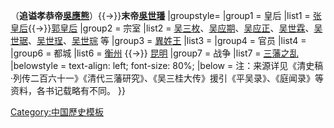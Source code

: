 <onlyinclude>{{Navbox
|name   = 吴周
|state = {{{state<includeonly>|collapsed</includeonly>}}}
|titlestyle = 
|title  = [[吴周|吴周政权]]
|image  = [[File:Wu Sangui.jpg|100px|吴三桂]]
|abovestyle=
|above  = '''太祖[[吴三桂]]'''{{→}}（'''追谥孝恭帝[[吳應熊]]'''）{{→}}'''末帝[[吳世璠]]''' 
|groupstyle=
|group1 = 皇后
|list1  = [[張皇后 (吳三桂)|张皇后]]{{→}}[[郭皇后 (吳世璠)|郭皇后]]
|group2 = 宗室
|list2  = [[吴三桂#家庭|吴三枚]]、[[吴应期]]、[[吴应正]]、[[吳應熊#生平|吴世霖]]、[[吴应期#生平|吴世琚]]、[[吴应期#生平|吴世珵]]、[[吴世琮]]  等
|group3 = [[異姓王]]
|list3  =  {{Navbox|child
|abovestyle= 
|above  = 
|groupstyle=
|group1 = 辅德亲王
|list1=[[尚之信]]
|group2 = 临江王
|list2 = [[孙延龄]]
|belowstyle =
|below  = 
}}
|group4 = 官员
|list4  = {{Navbox|child
|abovestyle= 
|above  = 
|groupstyle=
|group1 = 文臣
|list1  = {{Navbox|child
|abovestyle= 
|above  = 
|groupstyle=
|group1 = [[大学士|大学士/学士]]
|list1  = [[郭壮图]]、[[方光琛]]（长沙巡抚）、[[方孝标]]
|group2 = [[中书省]][[参知政事]]
|list2  = [[胡国柱]]
|group3 = [[六部|六曹（六部）主官]]
|list3  = {{Navbox|child
|abovestyle= 
|above  = 
|groupstyle=
|group1 = [[吏部|吏]]
|list1 = [[車文龍]]、葛震
|group2 = [[户部|户]]
|list2 = 詹圣化、刘作长、李世培
|group3 = [[礼部|礼]]
|list3 = 王天钟、孙骥
|group4 = [[兵部|兵]]
|list4 = 杨彦容、[[韩大任]]、李希膺
|group5 = [[刑部|刑]]
|list5 = 葛朝瑞
|group6 = [[工部|工]]
|list6 = 刘应第
|belowstyle =
|below  = 
}}
|group4 = 其他
|list4 = [[金光祖]]、[[佟养钜]]、[[冯甦]]、[[曹申吉]]、[[羅森 (順治進士)|罗森]]、郭昌、来度、钱点、刘茂遐 等
|belowstyle =
|below  = 
}}
|group2 = 武将
|list2  = {{Navbox|child
|abovestyle= 
|above  = 
|groupstyle=
|group1 = [[大將軍 (東亞)|大将军]]
|list1  = [[胡国柱]]、[[吴国贵]]、[[吴应期]]、[[吴世琮]]、[[马宝 (吴周)|马宝]]、[[王辅臣]]、[[马雄]]、[[高启隆]]
|group2 = [[中尉 (古代官制)|金吾将军]]
|list2  = [[吴国贵]]、赵某、[[吴应正]]、[[吴应期]]、[[胡国柱]]、[[夏国相]]
|group3 = [[禁军|亲军将军]]
|list3  = {{Navbox|child
|abovestyle= 
|above  = 
|groupstyle=
|group1 = 前后左右
|list1  =[[吴国贵]]、[[吴应期]]、祖述舜
|group2 = 骁骑
|list2 = [[马宝 (吴周)|马宝]]、[[高启隆]]、王会、吴真、杜辉
|group3 = 骠骑
|list3 = [[王屏藩]]、张足法、陶维智、[[卫朴 (清朝)|卫朴]]
|group4 = 铁骑
|list4 = 田进学、廖进忠、范齐韩、何继祖、[[高大节|高得捷]]、柯铎
|group5=  其他
|list5 =  于化龙、董重民、李某、杨奉先、[[巴养元]]、李国栋、王永清、刘之福、王永勋、[[祖泽清]]、许洪仁、郭义、张起龙、王君极、朱万年
|belowstyle =
|below  = 
}}
|group4 = 内府将军
|list4 = 吴国柱
|group5 = 各地
|list5  = {{Navbox|child
|abovestyle= 
|above  = 
|groupstyle=
|group1 = 陕西东路总管
|list1 = [[王辅臣]]
|group2 = 广西东路总管
|list2 = [[马雄]]
|group3 = 云南留守将军
|list3 = [[郭壮图]]（兼管总督、巡抚）
|group4 = 贵州总管将军
|list4 = [[李本深]]
|group5 = 四川总统将军
|list5 = [[谭弘]]
|group6 = 汉中总管将军
|list6 = 张某、李某
|group7 = 江西总统将军
|list7 = 刘弘毅
|group8 = 吉安将军
|list8 = [[韩大任]]、陈尧
|group9 = 松盘将军
|list9 = [[吴之茂]]
|group10 = 建昌将军
|list10 = 何德成
|belowstyle = 
|below  = 
}}
|group6 = 其他
|list6 = [[张国柱 (吴周)|张国柱]]、[[郑蛟麟]]、[[杨来嘉]]
|belowstyle =
|below  = 
}}
|belowstyle =
|below  = 
}}
|group6 = 都城
|list6 = [[衡州府|衡州]] {{→}} [[雲南府|昆明]]
|group7 = 战争
|list7 = [[三藩之乱]]
|belowstyle = text-align: left; font-size: 80%;
|below  = 注：来源详见《清史稿·列传二百六十一》《清代三藩研究》、《吴三桂大传》援引《平吴录》、《庭闻录》等资料，各书记载略有不同。
}}</onlyinclude>
[[Category:中国歷史模板]]
